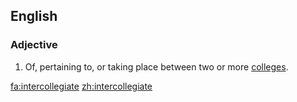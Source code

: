 ==English==

===Adjective===
{{en-adj|-}}

# Of, pertaining to, or taking place between two or more [[college]]s.

[[fa:intercollegiate]]
[[zh:intercollegiate]]